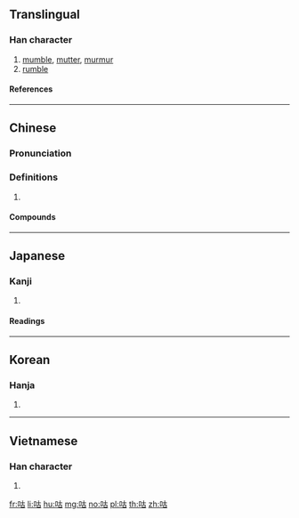 {{character info/new}}
==Translingual==

===Han character===
{{Han char|rn=30|rad=口|as=05|sn=8|four=64060|canj=RJR|ids=⿰口古}}

# [[mumble]], [[mutter]], [[murmur]]
# [[rumble]]

====References====
{{Han ref|kx=0185.211|dkj=03522|dj=0405.140|hdz=10598.060|uh=5495}}

----

==Chinese==
{{zh-forms}}

===Pronunciation===
{{zh-pron
|m=gū
|c=gu1
|h=pfs=
|md=
|mn=qz,xm,zz:ko͘
|w=
|mc=y
|oc=y
|cat=
}}

===Definitions===
{{zh-hanzi}}

# {{rfdef|lang=zh}}

====Compounds====
{{zh-der|咕啉}}

----

==Japanese==

===Kanji===
{{ja-kanji|rs=口05}}

# {{defn|lang=ja|sort=口05}}

====Readings====
{{ja-readings|goon=[[こ]] (ko)|kanon=[[こ]] (ko)|kun=[[ぶつぶついう]] (butsubutsuiu)}}

----

==Korean==

===Hanja===
{{ko-hanja|hangeul=고|rv=go|mr=ko}}

# {{defn|lang=ko|sort=口05}}

----

==Vietnamese==

===Han character===
{{vi-hantu|[[cô]], [[cổ]]|rs=口05}}

# {{defn|lang=vi|sort=口05}}

[[fr:咕]]
[[li:咕]]
[[hu:咕]]
[[mg:咕]]
[[no:咕]]
[[pl:咕]]
[[th:咕]]
[[zh:咕]]